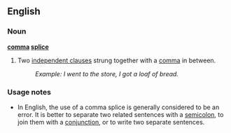 {{wikipedia}}
==English==

===Noun===
'''[[comma]] [[splice]]'''

# Two [[independent clause]]s strung together with a [[comma]] in between.
#:''Example: I went to the store, I got a loaf of bread.''

===Usage notes===
*In English, the use of a comma splice is generally considered to be an error.  It is better to separate two related sentences with a [[semicolon]], to join them with a [[conjunction]], or to write two separate sentences.